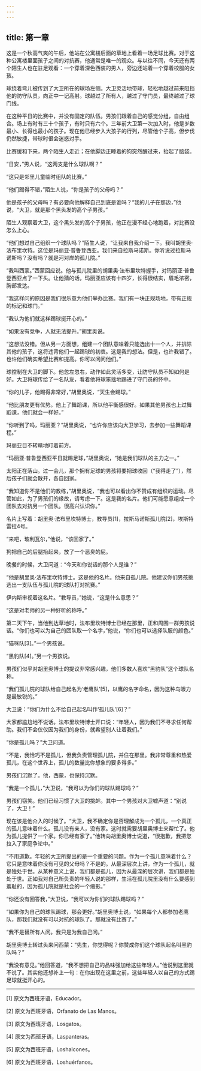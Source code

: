 ```yaml
---
---
---
```

title: 第一章
---




这是一个秋高气爽的午后，他站在公寓楼后面的草地上看着一场足球比赛。对于这种公寓楼里面孩子之间的对抗赛，他通常是唯一的观众。与以往不同，今天还有两个陌生人也在驻足观看：一个穿着深色西装的男人，旁边还站着一个穿着校服的女孩。

球绕着弯儿被传到了大卫所在的球场左侧。大卫灵活地带球，轻松地越过前来阻挡他的防守队员，向正中一记高射。球越过了所有人，越过了守门员，最终越过了球门线。

在这种平日的比赛中，并没有固定的队伍。男孩们跟着自己的感觉分组，自由组合。场上有时有三十个孩子，有时只有六个。三年前大卫第一次加入时，他是岁数最小、长得也最小的孩子。现在他已经步入大孩子的行列，尽管他个子高，但步伐仍然敏捷，带球时很会迷惑对手。

比赛缓和下来，两个陌生人走近；在他脚边正睡着的狗突然醒过来，抬起了脑袋。

“日安，”男人说，“这两支是什么球队啊？”

“这只是邻里儿童临时组队的比赛。”

“他们踢得不错，”陌生人说，“你是孩子的父母吗？”

他是孩子的父母吗？有必要向他解释自己到底是谁吗？“我的儿子在那边，”他说，“大卫，就是那个黑头发的高个子男孩。”

陌生人观察着大卫，这个黑头发的高个子男孩，他正在漫不经心地跑着，对比赛没怎么上心。

“他们想过自己组织一个球队吗？”陌生人说，“让我来自我介绍一下。我叫胡里奥·法布里坎特。这位是玛丽亚·普鲁登西亚。我们来自拉斯马诺斯。你听说过拉斯马诺斯吗？没有吗？就是河对岸的孤儿院。”

“我叫西蒙。”西蒙回应说。他与孤儿院里的胡里奥·法布里坎特握手，对玛丽亚·普鲁登西亚点了一下头。让他猜的话，玛丽亚应该有十四岁，长得很结实，眉毛浓密，胸部发达。

“我这样问的原因是我们很乐意为他们举办比赛。我们有一块正规场地，带有正规的标记和球门。”

“我认为他们就这样踢球挺开心的。”

“如果没有竞争，人就无法提升。”胡里奥说。

“这想法没错。但从另一方面想，组建一个团队意味着只能选出十一个人，并排除其他的孩子，这将违背他们一起踢球的初衷。这是我的想法。但是，也许我错了。也许他们确实希望比赛和提高。你可以问问他们。”

球控制在大卫的脚下。他忽左忽右，动作如此灵活多变，让防守队员不知如何是好。大卫将球传给了一名队友，看着他将球笨拙地踢进了守门员的怀中。

“你的儿子，他踢得非常好，”胡里奥说，“天生会踢球。”

“他比朋友更有优势。他上了舞蹈课，所以他平衡感很好。如果其他男孩也上过舞蹈课，他们就会一样好。”

“你听到了吗，玛丽亚？”胡里奥说，“也许你应该向大卫学习，去参加一些舞蹈课程。”

玛丽亚目不转睛地盯着前方。

“玛丽亚·普鲁登西亚平日就踢足球，”胡里奥说，“她是我们球队的主力之一。”

太阳正在落山。过一会儿，那个拥有足球的男孩将要把球收回（“我得走了”），然后孩子们就会散开，各自回家。

“我知道你不是他们的教练，”胡里奥说，“我也可以看出你不赞成有组织的运动。尽管如此，为了男孩们的缘故，请考虑一下。这是我的名片。他们可能愿意组成一个团队去对抗另一个团队。很高兴认识你。”

名片上写着：胡里奥·法布里坎特博士，教导员[1]，拉斯马诺斯孤儿院[2]，埃斯特雷拉4号。

“来吧，玻利瓦尔，”他说，“该回家了。”

狗把自己的后腿抬起来，放了一个恶臭的屁。

晚餐的时候，大卫问道：“今天和你说话的那个人是谁？”

“他是胡里奥·法布里坎特博士。这是他的名片。他来自孤儿院。他建议你们男孩挑选出一支队伍与孤儿院的球队打对抗赛。”

伊内斯审视着这名片。“教导员，”她说，“这是什么意思？”

“这是对老师的另一种好听的称呼。”

第二天下午，当他到达草地时，法布里坎特博士已经在那里，正和周围一群男孩说话。“你们也可以为自己的团队取一个名字，”他说，“你们也可以选择队服的颜色。”

“猫咪队[3]。”一个男孩说。

“黑豹队[4]。”另一个男孩说。

男孩们似乎对胡里奥博士的提议非常感兴趣，他们多数人喜欢“黑豹队”这个球队名称。

“我们孤儿院的球队给自己起名为‘老鹰队’[5]，以鹰的名字命名，因为这种鸟眼力是最敏锐的。”

大卫说：“你们为什么不给自己起名叫作‘孤儿队’[6]？”

大家都尴尬地不说话。法布里坎特博士开口说：“年轻人，因为我们不寻求任何帮助。我们不会仅仅因为我们的身份，就希望别人让着我们。”

“你是孤儿吗？”大卫问道。

“不是，我恰巧不是孤儿，但我负责管理孤儿院，并住在那里。我非常尊重和热爱孤儿，在这个世界上，孤儿的数量比你想象的要多得多。”

男孩们沉默了。他，西蒙，也保持沉默。

“我是一个孤儿，”大卫说，“我可以为你们的球队踢球吗？”

男孩们窃笑。他们已经习惯了大卫的挑衅。其中一个男孩对大卫嘘声道：“别说了，大卫！”

现在该是他介入的时候了。“大卫，我不确定你是否理解成为一个孤儿，一个真正的孤儿意味着什么。孤儿没有亲人，没有家。这时就需要胡里奥博士来帮忙了。他为孤儿提供了一个家。你已经有家了。”他转向胡里奥博士说道，“很抱歉，我把您拉入了家庭争论中。”

“不用道歉。年轻的大卫所提出的是一个重要的问题。作为一个孤儿意味着什么？它只是意味着你没有可见的父母吗？不是的。从最深层次上讲，作为一个孤儿，就是独处于世。从某种意义上说，我们都是孤儿，因为从最深的层次讲，我们都是独处于世。正如我对自己所负责的年轻人说的那样，生活在孤儿院里没有什么要感到羞耻的，因为孤儿院就是社会的一个缩影。”

“你还没有回答我，”大卫说，“我可以为你们的球队踢球吗？”

“如果你为自己的球队踢球，那会更好。”胡里奥博士说，“如果每个人都参加老鹰队，那我们就没有可以对抗的球队了。那就没有比赛了。”

“我不是替所有人问。我只是为我自己问。”

胡里奥博士转过头来问西蒙：“先生，你觉得呢？你赞成你们这个球队起名叫黑豹队吗？”

“我没有意见。”他回答道，“我不想把自己的品味强加给这些年轻人。”他说到这里就不说了。其实他还想补上一句：在你出现在这里之前，这些年轻人以自己的方式踢足球就挺开心的。



* * *



[1] 原文为西班牙语，Educador。

[2] 原文为西班牙语，Orfanato de Las Manos。

[3] 原文为西班牙语，Losgatos。

[4] 原文为西班牙语，Laspanteras。

[5] 原文为西班牙语，Loshalcones。

[6] 原文为西班牙语，Loshuérfanos。